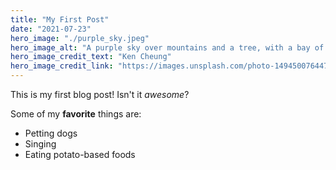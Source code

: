 ```yaml
---
title: "My First Post"
date: "2021-07-23"
hero_image: "./purple_sky.jpeg"
hero_image_alt: "A purple sky over mountains and a tree, with a bay of water."
hero_image_credit_text: "Ken Cheung"
hero_image_credit_link: "https://images.unsplash.com/photo-1494500764479-0c8f2919a3d8?ixid=MnwxMjA3fDB8MHxzZWFyY2h8M3x8bGFuZHNjYXBlfGVufDB8fDB8fA%3D%3D&ixlib=rb-1.2.1&auto=format&fit=crop&w=600&q=60"
---
```


This is my first blog post! Isn't it *awesome*?

Some of my **favorite** things are:

* Petting dogs
* Singing
* Eating potato-based foods